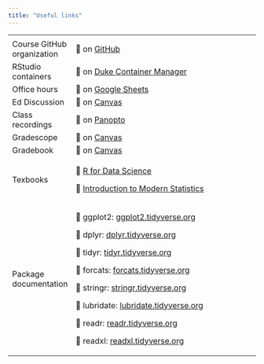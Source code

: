 ```yaml
---
title: "Useful links"
---
```


+----------------------------+-----------------------------------------------------------------------------------------------------------------------+
|                            |                                                                                                                       |
+----------------------------+-----------------------------------------------------------------------------------------------------------------------+
| Course GitHub organization | 🔗 on [GitHub](https://sta199-s24.github.io/)                                                                         |
+----------------------------+-----------------------------------------------------------------------------------------------------------------------+
| RStudio containers         | 🔗 on [Duke Container Manager](https://cmgr.oit.duke.edu/containers)                                                  |
+----------------------------+-----------------------------------------------------------------------------------------------------------------------+
| Office hours               | 🔗 on [Google Sheets](https://docs.google.com/spreadsheets/d/1Mw69d1Ro-_G1Y8x7FH1wqCI04bxLpVOJ7gp8QSFGJBU/edit#gid=0) |
+----------------------------+-----------------------------------------------------------------------------------------------------------------------+
| Ed Discussion              | 🔗 on [Canvas](https://edstem.org/us/courses/50730/discussion/)                                                       |
+----------------------------+-----------------------------------------------------------------------------------------------------------------------+
| Class recordings           | 🔗 on [Panopto](https://duke.hosted.panopto.com/Panopto/Pages/Viewer.aspx?id=06aa7a7d-e332-4dec-9de9-b0cf0101d289)    |
+----------------------------+-----------------------------------------------------------------------------------------------------------------------+
| Gradescope                 | 🔗 on [Canvas](https://canvas.duke.edu/courses/26106/external_tools/181)                                              |
+----------------------------+-----------------------------------------------------------------------------------------------------------------------+
| Gradebook                  | 🔗 on [Canvas](https://canvas.duke.edu/courses/26106/gradebook)                                                       |
+----------------------------+-----------------------------------------------------------------------------------------------------------------------+
| Texbooks                   | 🔗 [R for Data Science](https://r4ds.hadley.nz/)                                                                      |
|                            |                                                                                                                       |
|                            | 🔗 [Introduction to Modern Statistics](https://openintro-ims2.netlify.app/)                                           |
+----------------------------+-----------------------------------------------------------------------------------------------------------------------+
| Package documentation      | 🔗 ggplot2: [ggplot2.tidyverse.org](https://ggplot2.tidyverse.org/)                                                   |
|                            |                                                                                                                       |
|                            | 🔗 dplyr: [dplyr.tidyverse.org](https://dplyr.tidyverse.org/)                                                         |
|                            |                                                                                                                       |
|                            | 🔗 tidyr: [tidyr.tidyverse.org](https://tidyr.tidyverse.org/)                                                         |
|                            |                                                                                                                       |
|                            | 🔗 forcats: [forcats.tidyverse.org](https://forcats.tidyverse.org/)                                                   |
|                            |                                                                                                                       |
|                            | 🔗 stringr: [stringr.tidyverse.org](https://stringr.tidyverse.org/)                                                   |
|                            |                                                                                                                       |
|                            | 🔗 lubridate: [lubridate.tidyverse.org](https://lubridate.tidyverse.org/)                                             |
|                            |                                                                                                                       |
|                            | 🔗 readr: [readr.tidyverse.org](https://readr.tidyverse.org/)                                                         |
|                            |                                                                                                                       |
|                            | 🔗 readxl: [readxl.tidyverse.org](https://readxl.tidyverse.org/)                                                      |
+----------------------------+-----------------------------------------------------------------------------------------------------------------------+
